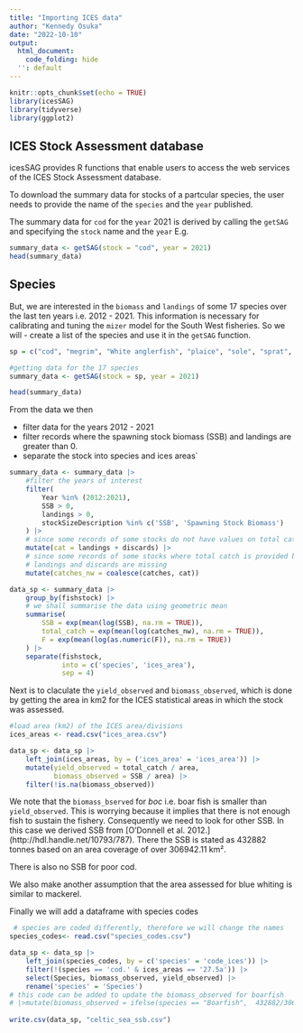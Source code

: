 ```yaml
---
title: "Importing ICES data"
author: "Kennedy Osuka"
date: "2022-10-10"
output:
  html_document:
    code_folding: hide
  '': default
---
```


```r
knitr::opts_chunk$set(echo = TRUE)
library(icesSAG)
library(tidyverse)
library(ggplot2)
```

## ICES Stock Assessment database

icesSAG provides R functions that enable users to access the web services of the ICES Stock Assessment database.

To download the summary data for stocks of a partcular species, the user needs to provide the name of the `species` and the `year` published.

The summary data for `cod` for the `year` 2021 is derived by calling the `getSAG` and specifying the `stock` name and the `year` E.g.

```r
summary_data <- getSAG(stock = "cod", year = 2021)
head(summary_data)
```

## Species
But, we are interested in the `biomass` and `landings` of some 17 species over the last ten years i.e. 2012 - 2021. This information is necessary for calibrating and tuning the `mizer` model for the South West fisheries. So we will 
 - create a list of the species and use it in the `getSAG` function.

```r
sp = c("cod", "megrim", "White anglerfish", "plaice", "sole", "sprat", "whiting", "haddock", "hake", "horse mackerel", "dab", "mackerel","herring", "blue whiting","boarfish", "norway pout")

#getting data for the 17 species
summary_data <- getSAG(stock = sp, year = 2021)

head(summary_data)
```

From the data we then

 - filter data for the years 2012 - 2021
 - filter records where the spawning stock biomass (SSB) and landings are greater than 0.
 - separate the stock into species and ices areas`
 
```r
summary_data <- summary_data |>
    #filter the years of interest
    filter(
        Year %in% (2012:2021),
        SSB > 0,
        landings > 0,
        stockSizeDescription %in% c('SSB', 'Spawning Stock Biomass')
    ) |>
    # since some records of some stocks do not have values on total catch
    mutate(cat = landings + discards) |>
    # since some records of some stocks where total catch is provided but
    # landings and discards are missing
    mutate(catches_nw = coalesce(catches, cat))
```


```r
data_sp <- summary_data |>
    group_by(fishstock) |>
    # we shall summarise the data using geometric mean
    summarise(
        SSB = exp(mean(log(SSB), na.rm = TRUE)),
        total_catch = exp(mean(log(catches_nw), na.rm = TRUE)),
        F = exp(mean(log(as.numeric(F)), na.rm = TRUE))
    ) |>
    separate(fishstock,
             into = c('species', 'ices_area'),
             sep = 4)
```

Next is to claculate the `yield_observed` and `biomass_observed`, which is done by getting the area in km2 for the ICES statistical areas in which the stock was assessed. 
```r
#load area (km2) of the ICES area/divisions
ices_areas <- read.csv("ices_area.csv")

data_sp <- data_sp |>
    left_join(ices_areas, by = ('ices_area' = 'ices_area')) |>
    mutate(yield_observed = total_catch / area,
           biomass_observed = SSB / area) |>
    filter(!is.na(biomass_observed))
```

We note that the `biomass_bserved` for *boc* i.e. boar fish is smaller than `yield_observed`. This is worrying because it implies that there is not enough fish to sustain the fishery. Consequently we need to look for other SSB. In this case we derived SSB from [O’Donnell et al. 2012.] (http://hdl.handle.net/10793/787). There the SSB is stated as 432882 tonnes based on an area coverage of over 306942.11 km².

There is also no SSB for poor cod.

We also make another assumption that the area assessed for blue whiting is similar to mackerel.

Finally we will add a dataframe with species codes

```r
 # species are coded differently, therefore we will change the names
species_codes<- read.csv("species_codes.csv")

data_sp <- data_sp |>
    left_join(species_codes, by = c('species' = 'code_ices')) |> 
    filter(!(species == 'cod.' & ices_areas == '27.5a')) |> 
    select(Species, biomass_observed, yield_observed) |>
    rename('species' = 'Species')
# this code can be added to update the biomass_observed for boarfish
# |>mutate(biomass_observed = ifelse(species == "Boarfish",  432882/306942.11, biomass_observed))
  
write.csv(data_sp, "celtic_sea_ssb.csv")
```

